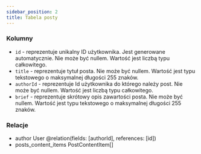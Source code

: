 ```yaml
---
sidebar_position: 2
title: Tabela posty
---
```


### Kolumny

- `id` - reprezentuje unikalny ID użytkownika. Jest generowane automatycznie. Nie może być nullem. Wartość jest liczbą typu całkowitego.
- `title` - reprezentuje tytuł posta. Nie może być nullem. Wartość jest typu tekstowego o maksymalnej długości 255 znaków.
- `authorId` - reprezentuje Id użytkownika do którego należy post. Nie może być nullem. Wartość jest liczbą typu całkowitego.
- `brief` - reprezentuje skrótowy opis zawartości posta. Nie może być nullem. Wartość jest typu tekstowego o maksymalnej długości 255 znaków.

### Relacje

- author User @relation(fields: [authorId], references: [id])
- posts_content_items PostContentItem[]

